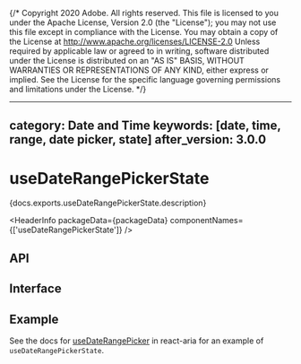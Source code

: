 {/* Copyright 2020 Adobe. All rights reserved.
This file is licensed to you under the Apache License, Version 2.0 (the "License");
you may not use this file except in compliance with the License. You may obtain a copy
of the License at http://www.apache.org/licenses/LICENSE-2.0
Unless required by applicable law or agreed to in writing, software distributed under
the License is distributed on an "AS IS" BASIS, WITHOUT WARRANTIES OR REPRESENTATIONS
OF ANY KIND, either express or implied. See the License for the specific language
governing permissions and limitations under the License. */}



---
category: Date and Time
keywords: [date, time, range, date picker, state]
after_version: 3.0.0
---

# useDateRangePickerState

<PageDescription>{docs.exports.useDateRangePickerState.description}</PageDescription>

<HeaderInfo
  packageData={packageData}
  componentNames={['useDateRangePickerState']} />

## API

<FunctionAPI function={docs.exports.useDateRangePickerState} links={docs.links} />

## Interface

<ClassAPI links={docs.links} class={docs.links[docs.exports.useDateRangePickerState.return.id]} />

## Example

See the docs for [useDateRangePicker](/react-aria/useDateRangePicker.html) in react-aria for an example of `useDateRangePickerState`.
